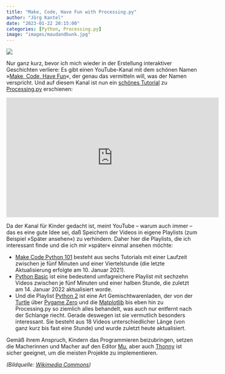 ```yaml
---
title: "Make, Code, Have Fun with Processing.py"
author: "Jörg Kantel"
date: "2023-01-22 20:15:00"
categories: [Python, Processing.py]
image: "images/maudandbunk.jpg"
---
```


[![](images/maudandbunk-b.jpg)](https://upload.wikimedia.org/wikipedia/commons/thumb/6/63/And_His_Name_Was_Bunk_%281907-08-25%29.jpg/1024px-And_His_Name_Was_Bunk_%281907-08-25%29.jpg)

Nur ganz kurz, bevor ich mich wieder in der Erstellung interaktiver Geschichten verliere: Es gibt einen YouTube-Kanal mit dem schönen Namen »[Make, Code, Have Fun](https://www.youtube.com/@makecodehavefun3165)«, der genau das vermitteln will, was der Namen verspricht. Und auf diesem Kanal ist nun ein [schönes Tutorial](https://www.youtube.com/watch?v=ocJz8jVHElo) zu [Processing.py](http://cognitiones.kantel-chaos-team.de/programmierung/creativecoding/processing/processingpy.html) erschienen:

<iframe width="560" height="315" src="https://www.youtube.com/embed/ocJz8jVHElo" title="YouTube video player" frameborder="0" allow="accelerometer; autoplay; clipboard-write; encrypted-media; gyroscope; picture-in-picture; web-share" allowfullscreen></iframe>

Da der Kanal für Kinder gedacht ist, meint YouTube -- warum auch immer -- das es eine gute Idee sei, daß Speichern der Videos in eigene Playlists (zum Beispiel »Später ansehen«) zu verhindern. Daher hier die Playlists, die ich interessant finde und die ich mir »später« einmal ansehen möchte:

 - [Make Code Python 101](https://www.youtube.com/playlist?list=PLRra2bvSiwAgn_nJMuoyKgC6KVjwS3xbs) besteht aus sechs Tutorials mit einer Laufzeit zwischen je fünf Minuten und einer Viertelstunde (die letzte Aktualisierung erfolgte am 10. Januar 2021).
 - [Python Basic](https://www.youtube.com/playlist?list=PLRra2bvSiwAi_QmKgpFoQPsfW427hu8vm) ist eine bedeutend umfagreichere Playlist mit sechzehn Videos zwischen je fünf Minuten und einer halben Stunde, die zuletzt am 14. Januar 2022 aktualisiert worde.
 - Und die Playlist [Python 2](https://www.youtube.com/playlist?list=PLRra2bvSiwAjWphcXw47cCQQHIKYjrhif) ist eine Art Gemischtwarenladen, der von der [Turtle](http://cognitiones.kantel-chaos-team.de/programmierung/python/turtlepython.html) über [Pygame Zero](http://cognitiones.kantel-chaos-team.de/multimedia/spieleprogrammierung/pygamezero.html) und die [Matplotlib](http://cognitiones.kantel-chaos-team.de/programmierung/python/matplotlib.html) bis eben hin zu Processing.py so ziemlich alles behandelt, was auch nur entfernt nach der Schlange riecht. Gerade deswegen ist sie vermutlich besonders interessant. Sie besteht aus 18 Videos unterschiedlicher Länge (von ganz kurz bis fast eine Stunde) und wurde zuletzt heute aktualisiert.
 
 Gemäß ihrem Anspruch, Kindern das Programmieren beizubringen, setzen die Macherinnen und Macher auf den Editor [Mu](http://cognitiones.kantel-chaos-team.de/programmierung/python/mu.html), aber auch [Thonny](http://cognitiones.kantel-chaos-team.de/programmierung/python/thonny.html) ist sicher geeignet, um die meisten Projekte zu implementieren.

*(Bildquelle: [Wikimedia Commons](https://commons.wikimedia.org/wiki/File:And_His_Name_Was_Bunk_(1907-08-25).jpg))*